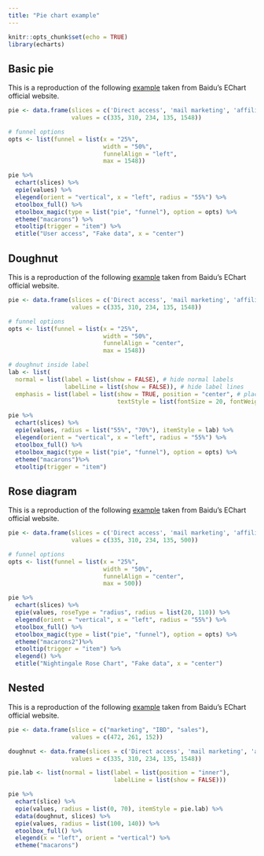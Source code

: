 ```yaml
---
title: "Pie chart example"
---
```


```r
knitr::opts_chunk$set(echo = TRUE)
library(echarts)
```

## Basic pie

This is a reproduction of the following [example](http://echarts.baidu.com/echarts2/doc/example/pie1.html#-en) taken from Baidu's EChart official website.

```r
pie <- data.frame(slices = c('Direct access', 'mail marketing', 'affiliate ad', 'video ad', 'search engine'),
                  values = c(335, 310, 234, 135, 1548))

# funnel options
opts <- list(funnel = list(x = "25%",
                           width = "50%",
                           funnelAlign = "left",
                           max = 1548))

pie %>% 
  echart(slices) %>% 
  epie(values) %>% 
  elegend(orient = "vertical", x = "left", radius = "55%") %>% 
  etoolbox_full() %>% 
  etoolbox_magic(type = list("pie", "funnel"), option = opts) %>% 
  etheme("macarons") %>% 
  etooltip(trigger = "item") %>% 
  etitle("User access", "Fake data", x = "center")
```

## Doughnut

This is a reproduction of the following [example](http://echarts.baidu.com/echarts2/doc/example/pie2.html#-en) taken from Baidu's EChart official website.

```r
pie <- data.frame(slices = c('Direct access', 'mail marketing', 'affiliate ad', 'video ad', 'search engine'),
                  values = c(335, 310, 234, 135, 1548))

# funnel options
opts <- list(funnel = list(x = "25%",
                           width = "50%",
                           funnelAlign = "center",
                           max = 1548))

# doughnut inside label
lab <- list(
  normal = list(label = list(show = FALSE), # hide normal labels
                labelLine = list(show = FALSE)), # hide label lines
  emphasis = list(label = list(show = TRUE, position = "center", # place on-hover labels inside doughnut 
                               textStyle = list(fontSize = 20, fontWeight = "bold")))) # customise font of inside label

pie %>% 
  echart(slices) %>% 
  epie(values, radius = list("55%", "70%"), itemStyle = lab) %>% 
  elegend(orient = "vertical", x = "left", radius = "55%") %>% 
  etoolbox_full() %>% 
  etoolbox_magic(type = list("pie", "funnel"), option = opts) %>% 
  etheme("macarons")%>% 
  etooltip(trigger = "item")
```

## Rose diagram

This is a reproduction of the following [example](http://echarts.baidu.com/echarts2/doc/example/pie4.html#-en) taken from Baidu's EChart official website.

```r
pie <- data.frame(slices = c('Direct access', 'mail marketing', 'affiliate ad', 'video ad', 'search engine'),
                  values = c(335, 310, 234, 135, 500))

# funnel options
opts <- list(funnel = list(x = "25%",
                           width = "50%",
                           funnelAlign = "center",
                           max = 500))

pie %>% 
  echart(slices) %>% 
  epie(values, roseType = "radius", radius = list(20, 110)) %>% 
  elegend(orient = "vertical", x = "left", radius = "55%") %>% 
  etoolbox_full() %>% 
  etoolbox_magic(type = list("pie", "funnel"), option = opts) %>% 
  etheme("macarons2")%>% 
  etooltip(trigger = "item") %>% 
  elegend() %>% 
  etitle("Nightingale Rose Chart", "Fake data", x = "center")
```

## Nested 

This is a reproduction of the following [example](http://echarts.baidu.com/echarts2/doc/example/pie3.html#-en) taken from Baidu's EChart official website.

```r
pie <- data.frame(slice = c("marketing", "IBD", "sales"),
                  values = c(472, 261, 152))

doughnut <- data.frame(slices = c('Direct access', 'mail marketing', 'affiliate ad', 'video ad', 'search engine'),
                  values = c(335, 310, 234, 135, 1548))

pie.lab <- list(normal = list(label = list(position = "inner"),
                              labelLine = list(show = FALSE)))

pie %>% 
  echart(slice) %>% 
  epie(values, radius = list(0, 70), itemStyle = pie.lab) %>% 
  edata(doughnut, slices) %>% 
  epie(values, radius = list(100, 140)) %>% 
  etoolbox_full() %>% 
  elegend(x = "left", orient = "vertical") %>% 
  etheme("macarons")
```